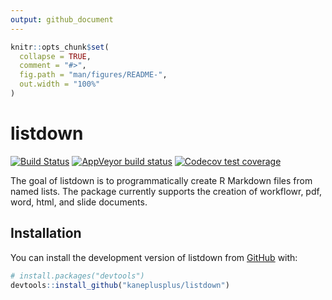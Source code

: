 ```yaml
---
output: github_document
---
```


<!-- README.md is generated from README.Rmd. Please edit that file -->

```r
knitr::opts_chunk$set(
  collapse = TRUE,
  comment = "#>",
  fig.path = "man/figures/README-",
  out.width = "100%"
)
```

# listdown

<!-- badges: start -->
[![Build Status](https://travis-ci.org/kaneplusplus/listdown.svg?branch=master)](https://travis-ci.org/kaneplusplus/listdown)
[![AppVeyor build status](https://ci.appveyor.com/api/projects/status/github/kaneplusplus/listdown?branch=master&svg=true)](https://ci.appveyor.com/project/kaneplusplus/listdown)
[![Codecov test coverage](https://codecov.io/gh/kaneplusplus/listdown/branch/master/graph/badge.svg)](https://codecov.io/gh/kaneplusplus/listdown?branch=master)
<!-- badges: end -->

The goal of listdown is to programmatically create R Markdown files from 
named lists. The package currently supports the creation of workflowr, 
pdf, word, html, and slide documents.


## Installation

<!--
You can install the released version of listdown from [CRAN](https://CRAN.R-project.org) with:

``` r
install.packages("listdown")
```

And the development version from [GitHub](https://github.com/) with:
-->

You can install the development version of listdown from [GitHub](https://github.com/) with:

``` r
# install.packages("devtools")
devtools::install_github("kaneplusplus/listdown")
```

<!-- 
## Example

This is a basic example which shows you how to solve a common problem:

```r
library(listdown)
## basic example code
```
-->
